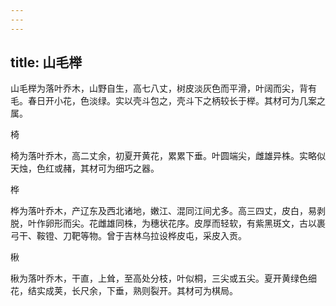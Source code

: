 ```yaml
---
---
---
```

title: 山毛榉
---



山毛榉为落叶乔木，山野自生，高七八丈，树皮淡灰色而平滑，叶阔而尖，背有毛。春日开小花，色淡绿。实以壳斗包之，壳斗下之柄较长于榉。其材可为几案之属。

椅

椅为落叶乔木，高二丈余，初夏开黄花，累累下垂。叶圆端尖，雌雄异株。实略似天烛，色红或赭，其材可为细巧之器。

桦

桦为落叶乔木，产辽东及西北诸地，嫩江、混同江间尤多。高三四丈，皮白，易剥脱，叶作卵形而尖。花雌雄同株，为穗状花序。皮厚而轻软，有紫黑斑文，古以裹弓干、鞍镫、刀靶等物。曾于吉林乌拉设桦皮屯，采皮入贡。

楸

楸为落叶乔木，干直，上耸，至高处分枝，叶似桐，三尖或五尖。夏开黄绿色细花，结实成荚，长尺余，下垂，熟则裂开。其材可为棋局。